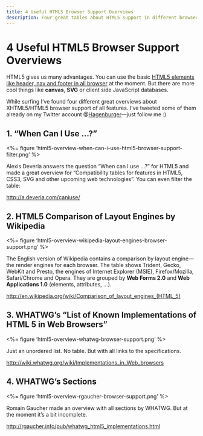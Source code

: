 ```yaml
---
title: 4 Useful HTML5 Browser Support Overviews
description: Four great tables about HTML5 support in different browsers, attributes and elements.
---
```



4 Useful HTML5 Browser Support Overviews
========================================

HTML5 gives us many advantages. You can use the basic [HTML5 elements like header, nav and footer in all browser](http://www.hagenburger.net/BLOG/HTML5-with-CSS-for-Safari,-Firefox,-Opera-and-IE.html) at the moment. But there are more cool things like **canvas**, **SVG** or client side JavaScript databases. 

While surfing I’ve found four different great overviews about XHTML5/HTML5 browser support of all features. I’ve tweeted some of them already on my Twitter account @[Hagenburger](http://twitter.com/Hagenburger)—just follow me :)


1\. “When Can I Use …?”
-----------------------

<%= figure 'html5-overview-when-can-i-use-html5-browser-support-filter.png' %>

Alexis Deveria answers the question “When can I use …?” for HTML5 and made a great overview for “Compatibility tables for features in HTML5, CSS3, SVG and other upcoming web technologies”. You can even filter the table: 

<http://a.deveria.com/caniuse/>


2\. HTML5 Comparison of Layout Engines by Wikipedia
---------------------------------------------------

<%= figure 'html5-overview-wikipedia-layout-engines-browser-support.png' %>

The English version of Wikipedia contains a comparison by layout engine—the render engines for each browser. The table shows Trident, Gecko, WebKit and Presto, the engines of Internet Explorer (MSIE), Firefox/Mozilla, Safari/Chrome and Opera. They are grouped by **Web Forms 2.0** and **Web Applications 1.0** (elements, attributes, …).

<http://en.wikipedia.org/wiki/Comparison_of_layout_engines_(HTML_5)>


3\. WHATWG’s “List of Known Implementations of HTML 5 in Web Browsers”
----------------------------------------------------------------------

<%= figure 'html5-overview-whatwg-browser-support.png' %>

Just an unordered list. No table. But with all links to the specifications.

<http://wiki.whatwg.org/wiki/Implementations_in_Web_browsers>


4\. WHATWG’s Sections
---------------------

<%= figure 'html5-overview-rgaucher-browser-support.png' %>

Romain Gaucher made an overview with all sections by WHATWG. But at the moment it’s a bit incomplete. 

<http://rgaucher.info/pub/whatwg_html5_implementations.html>
